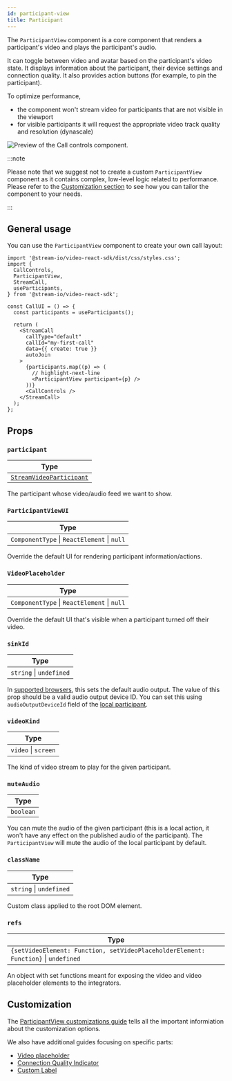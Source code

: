 ```yaml
---
id: participant-view
title: Participant
---
```


The `ParticipantView` component is a core component that renders a participant's video and plays the participant's audio.

It can toggle between video and avatar based on the participant's video state. It displays information about the participant, their device settings and connection quality. It also provides action buttons (for example, to pin the participant).

To optimize performance,

- the component won't stream video for participants that are not visible in the viewport
- for visible participants it will request the appropriate video track quality and resolution (dynascale)

![Preview of the Call controls component.](../../assets/03-ui-components/participant.png)

:::note

Please note that we suggest not to create a custom `ParticipantView` component as it contains complex, low-level logic related to performance. Please refer to the [Customization section](#customization) to see how you can tailor the component to your needs.

:::

## General usage

You can use the `ParticipantView` component to create your own call layout:

```tsx
import '@stream-io/video-react-sdk/dist/css/styles.css';
import {
  CallControls,
  ParticipantView,
  StreamCall,
  useParticipants,
} from '@stream-io/video-react-sdk';

const CallUI = () => {
  const participants = useParticipants();

  return (
    <StreamCall
      callType="default"
      callId="my-first-call"
      data={{ create: true }}
      autoJoin
    >
      {participants.map((p) => (
        // highlight-next-line
        <ParticipantView participant={p} />
      ))}
      <CallControls />
    </StreamCall>
  );
};
```

## Props

### `participant`

| Type                                                                                                            |
| --------------------------------------------------------------------------------------------------------------- |
| [`StreamVideoParticipant`](https://github.com/GetStream/stream-video-js/blob/main/packages/client/src/types.ts) |

The participant whose video/audio feed we want to show.

### `ParticipantViewUI`

| Type                                        |
| ------------------------------------------- |
| `ComponentType` \| `ReactElement` \| `null` |

Override the default UI for rendering participant information/actions.

### `VideoPlaceholder`

| Type                                        |
| ------------------------------------------- |
| `ComponentType` \| `ReactElement` \| `null` |

Override the default UI that's visible when a participant turned off their video.

### `sinkId`

| Type                    |
| ----------------------- |
| `string` \| `undefined` |

In [supported browsers](https://developer.mozilla.org/en-US/docs/Web/API/HTMLMediaElement/sinkId), this sets the default audio output.
The value of this prop should be a valid audio output device ID.
You can set this using `audioOutputDeviceId` field of the [local participant](../../../call-engine/hooks-and-contexts/#uselocalparticipant).

### `videoKind`

| Type                |
| ------------------- |
| `video` \| `screen` |

The kind of video stream to play for the given participant.

### `muteAudio`

| Type      |
| --------- |
| `boolean` |

You can mute the audio of the given participant (this is a local action, it won't have any effect on the published audio of the participant). The `ParticipantView` will mute the audio of the local participant by default.

### `className`

| Type                    |
| ----------------------- |
| `string` \| `undefined` |

Custom class applied to the root DOM element.

### `refs`

| Type                                                                               |
| ---------------------------------------------------------------------------------- |
| `{setVideoElement: Function, setVideoPlaceholderElement: Function}` \| `undefined` |

An object with set functions meant for exposing the video and video placeholder elements to the integrators.

## Customization

The [ParticipantView customizations guide](../../../ui-cookbook/participant-view-customizations) tells all the important informiation about the customization options.

We also have additional guides focusing on specific parts:

- [Video placeholder](../../../ui-cookbook/video-placeholder)
- [Connection Quality Indicator](../../../ui-cookbook/connection-quality-indicator)
- [Custom Label](../../../ui-cookbook/custom-label)
